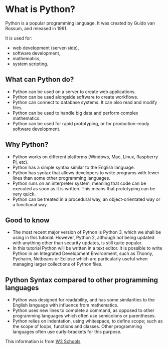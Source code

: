 # What is Python?
Python is a popular programming language. It was created by Guido van Rossum, and released in 1991.

It is used for:
- web development (server-side),
- software development,
- mathematics,
- system scripting.

## What can Python do?
- Python can be used on a server to create web applications.
- Python can be used alongside software to create workflows.
- Python can connect to database systems. It can also read and modify files.
- Python can be used to handle big data and perform complex mathematics.
- Python can be used for rapid prototyping, or for production-ready software development.

## Why Python?
- Python works on different platforms (Windows, Mac, Linux, Raspberry Pi, etc).
- Python has a simple syntax similar to the English language.
- Python has syntax that allows developers to write programs with fewer lines than some other programming languages.
- Python runs on an interpreter system, meaning that code can be executed as soon as it is written. This means that prototyping can be very quick.
- Python can be treated in a procedural way, an object-orientated way or a functional way.

## Good to know
- The most recent major version of Python is Python 3, which we shall be using in this tutorial. However, Python 2, although not being updated with anything other than security updates, is still quite popular.
- In this tutorial Python will be written in a text editor. It is possible to write Python in an Integrated Development Environment, such as Thonny, Pycharm, Netbeans or Eclipse which are particularly useful when managing larger collections of Python files.

## Python Syntax compared to other programming languages
- Python was designed for readability, and has some similarities to the English language with influence from mathematics.
- Python uses new lines to complete a command, as opposed to other programming languages which often use semicolons or parentheses.
- Python relies on indentation, using whitespace, to define scope; such as the scope of loops, functions and classes. Other programming languages often use curly-brackets for this purpose.

This information is from [W3 Schools](https://www.w3schools.com/python/python_intro.asp)